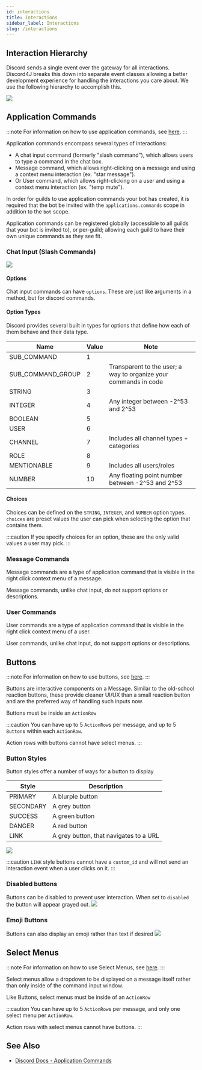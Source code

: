```yaml
---
id: interactions
title: Interactions
sidebar_label: Interactions
slug: /interactions
---
```


## Interaction Hierarchy

Discord sends a single event over the gateway for all interactions. Discord4J breaks this down into separate event classes allowing a better development experience for handling the interactions you care about. We use the following hierarchy to accomplish this.

<img src="/img/interactions/hierarchy.png" />

## Application Commands

:::note
For information on how to use application commands, see [here](/interactions/application-commands).
:::

Application commands encompass several types of interactions:
* A chat input command (formerly "slash command"), which allows users to type a command in the chat box.
* Message command, which allows right-clicking on a message and using a context menu interaction (ex. "star message").
* Or User command, which allows right-clicking on a user and using a context menu interaction (ex. "temp mute").

In order for guilds to use application commands your bot has created, it is required that the bot be invited with the `applications.commands` scope in addition to the `bot` scope.

Application commands can be registered globally (accessible to all guilds that your bot is invited to), or per-guild; allowing each guild to have their own unique commands as they see fit.


### Chat Input (Slash Commands)

<img src="/img/interactions/chat-command-reply.png" />

#### Options
Chat input commands can have `options`. These are just like arguments in a method, but for discord commands.

#### Option Types
Discord provides several built in types for options that define how each of them behave and their data type.

| Name              | Value | Note                                                             |
|-------------------|-------|------------------------------------------------------------------|
| SUB_COMMAND       | 1     |                                                                  |
| SUB_COMMAND_GROUP | 2     | Transparent to the user; a way to organize your commands in code |
| STRING            | 3     |                                                                  |
| INTEGER           | 4     | Any integer between -2^53 and 2^53                               |
| BOOLEAN           | 5     |                                                                  |
| USER              | 6     |                                                                  |
| CHANNEL           | 7     | Includes all channel types + categories                          |
| ROLE              | 8     |                                                                  |
| MENTIONABLE       | 9     | Includes all users/roles                                         |
| NUMBER            | 10    | Any floating point number between -2^53 and 2^53                 |

#### Choices

Choices can be defined on the `STRING`, `INTEGER`, and `NUMBER` option types. `choices` are preset values the user can pick when selecting the option that contains them.

:::caution
If you specify choices for an option, these are the only valid values a user may pick.
:::

### Message Commands

Message commands are a type of application command that is visible in the right click context menu of a message.

Message commands, unlike chat input, do not support options or descriptions.

### User Commands

User commands are a type of application command that is visible in the right click context menu of a user.

User commands, unlike chat input, do not support options or descriptions.

## Buttons

:::note
For information on how to use buttons, see [here](/interactions/buttons).
:::

Buttons are interactive components on a Message. Similar to the old-school reaction buttons, these provide cleaner UI/UX than a small reaction button and are the preferred way of handling such inputs now.

Buttons must be inside an `ActionRow`

:::caution
You can have up to 5 `ActionRow`s per message, and up to 5 `Button`s within each `ActionRow`.

Action rows with buttons cannot have select menus.
:::

### Button Styles

Button styles offer a number of ways for a button to display

| Style     | Description                            |
|-----------|----------------------------------------|
| PRIMARY   | A blurple button                       |
| SECONDARY | A grey button                          |
| SUCCESS   | A green button                         |
| DANGER    | A red button                           |
| LINK      | A grey button, that navigates to a URL |

<img src="/img/interactions/button-styles.png" />

:::caution
`LINK` style buttons cannot have a `custom_id` and will not send an interaction event when a user clicks on it.
:::

### Disabled buttons

Buttons can be disabled to prevent user interaction. When set to `disabled` the button will appear grayed out.
<img src="/img/interactions/disabled-button.png" />

### Emoji Buttons

Buttons can also display an emoji rather than text if desired
<img src="/img/interactions/emoji-button.png" />

## Select Menus

:::note
For information on how to use Select Menus, see [here](/interactions/select-menus).
:::

Select menus allow a dropdown to be displayed on a message itself rather than only inside of the command input window.

Like Buttons, select menus must be inside of an `ActionRow`

:::caution
You can have up to 5 `ActionRow`s per message, and only one select menu per `ActionRow`.

Action rows with select menus cannot have buttons.
:::


## See Also
* [Discord Docs - Application Commands](https://discord.com/developers/docs/interactions/application-commands)
